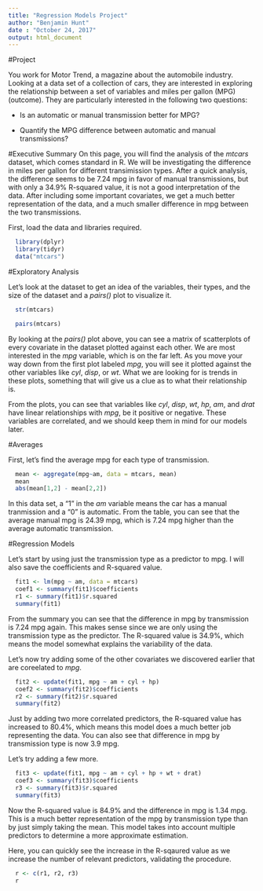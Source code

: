 ```yaml
---
title: "Regression Models Project"
author: "Benjamin Hunt"
date : "October 24, 2017"
output: html_document
---
```


#Project

You work for Motor Trend, a magazine about the automobile industry. Looking at a data set of a collection of cars, they are interested in exploring the relationship between a set of variables and miles per gallon (MPG) (outcome). They are particularly interested in the following two questions:

- Is an automatic or manual transmission better for MPG?

- Quantify the MPG difference between automatic and manual transmissions?

#Executive Summary
On this page, you will find the analysis of the *mtcars* dataset, which comes standard in R. We will be investigating the difference in miles per gallon for different transimission types. After a quick analysis, the difference seems to be 7.24 mpg in favor of manual transmissions, but with only a 34.9% R-squared value, it is not a good interpretation of the data. After including some important covariates, we get a much better representation of the data, and a much smaller difference in mpg between the two transmissions.

First, load the data and libraries required.
```r
  library(dplyr)
  library(tidyr)
  data("mtcars")
```

#Exploratory Analysis

Let's look at the dataset to get an idea of the variables, their types, and the size of the dataset and a *pairs()* plot to visualize it.

```r
  str(mtcars)
```

```r
  pairs(mtcars)
```

By looking at the *pairs()* plot above, you can see a matrix of scatterplots of every covariate in the dataset plotted against each other. We are most interested in the *mpg* variable, which is on the far left. As you move your way down from the first plot labeled *mpg*, you will see it plotted against the other variables like *cyl*, *disp*, or *wt*. What we are looking for is trends in these plots, something that will give us a clue as to what their relationship is.

From the plots, you can see that variables like *cyl*, *disp*, *wt*, *hp*, *am*, and *drat* have linear relationships with *mpg*, be it positive or negative. These variables are correlated, and we should keep them in mind for our models later.

#Averages

First, let's find the average mpg for each type of transmission.
```r
  mean <- aggregate(mpg~am, data = mtcars, mean)
  mean
  abs(mean[1,2] - mean[2,2])
```

In this data set, a "1" in the *am* variable means the car has a manual tranmission and a "0" is automatic. From the table, you can see that the average manual mpg is 24.39 mpg, which is 7.24 mpg higher than the average automatic transmission.

#Regression Models

Let's start by using just the transmission type as a predictor to mpg. I will also save the coefficients and R-squared value. 

```r
  fit1 <- lm(mpg ~ am, data = mtcars)
  coef1 <- summary(fit1)$coefficients
  r1 <- summary(fit1)$r.squared
  summary(fit1)
```

From the summary you can see that the difference in mpg by transmission is 7.24 mpg again. This makes sense since we are only using the transmission type as the predictor. The R-squared value is 34.9%, which means the model somewhat explains the variability of the data. 

Let's now try adding some of the other covariates we discovered earlier that are coreelated to *mpg*.

```r
  fit2 <- update(fit1, mpg ~ am + cyl + hp)
  coef2 <- summary(fit2)$coefficients
  r2 <- summary(fit2)$r.squared
  summary(fit2)
```

Just by adding two more correlated predictors, the R-squared value has increased to 80.4%, which means this model does a much better job representing the data. You can also see that difference in mpg by transmission type is now 3.9 mpg. 

Let's try adding a few more.

```r
  fit3 <- update(fit1, mpg ~ am + cyl + hp + wt + drat)
  coef3 <- summary(fit3)$coefficients
  r3 <- summary(fit3)$r.squared
  summary(fit3)
```

Now the R-squared value is 84.9% and the difference in mpg is 1.34 mpg. This is a much better representation of the mpg by transmission type than by just simply taking the mean. This model takes into account multiple predictors to determine a more approximate estimation.

Here, you can quickly see the increase in the R-sqaured value as we increase the number of relevant predictors, validating the procedure.

```r
  r <- c(r1, r2, r3)
  r
```

